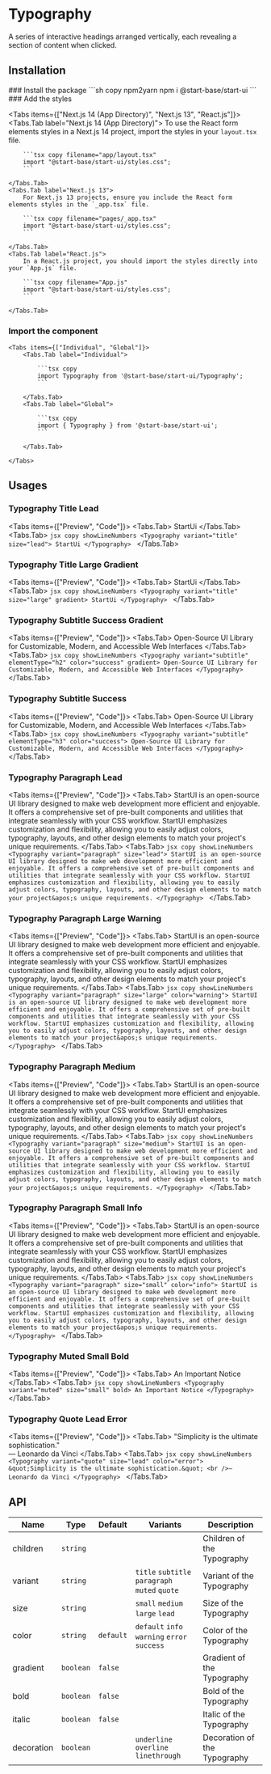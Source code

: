 
# Typography

A series of interactive headings arranged vertically, each revealing a section of content when clicked.

## Installation

<Steps>
### Install the package
```sh copy npm2yarn
npm i @start-base/start-ui
```
### Add the styles

<Tabs items={["Next.js 14 (App Directory)", "Next.js 13", "React.js"]}>
    <Tabs.Tab label="Next.js 14 (App Directory)">
        To use the React form elements styles in a Next.js 14 project, import the styles in your `layout.tsx` file.

        ```tsx copy filename="app/layout.tsx"
        import "@start-base/start-ui/styles.css";
        ```

    </Tabs.Tab>
    <Tabs.Tab label="Next.js 13">
        For Next.js 13 projects, ensure you include the React form elements styles in the `_app.tsx` file.

        ```tsx copy filename="pages/_app.tsx"
        import "@start-base/start-ui/styles.css";
        ```

    </Tabs.Tab>
    <Tabs.Tab label="React.js">
        In a React.js project, you should import the styles directly into your `App.js` file.

        ```tsx copy filename="App.js"
        import "@start-base/start-ui/styles.css";
        ```

    </Tabs.Tab>

</Tabs>

### Import the component

    <Tabs items={["Individual", "Global"]}>
        <Tabs.Tab label="Individual">

            ```tsx copy
            import Typography from '@start-base/start-ui/Typography';
            ```

        </Tabs.Tab>
        <Tabs.Tab label="Global">

            ```tsx copy
            import { Typography } from '@start-base/start-ui';
            ```

        </Tabs.Tab>

    </Tabs>

</Steps>

## Usages

### Typography Title Lead

<Tabs items={["Preview", "Code"]}>
  <Tabs.Tab>
    <Preview height={200}>
      <Typography variant="title" size="lead">
        StartUi
      </Typography>
    </Preview>
  </Tabs.Tab>
  <Tabs.Tab>
    ```jsx copy showLineNumbers
    <Typography variant="title" size="lead">
      StartUi
    </Typography>
    ```
  </Tabs.Tab>
</Tabs>

### Typography Title Large Gradient

<Tabs items={["Preview", "Code"]}>
  <Tabs.Tab>
    <Preview height={200}>
      <Typography variant="title" size="large" gradient>
        StartUi
      </Typography>
    </Preview>
  </Tabs.Tab>
  <Tabs.Tab>
    ```jsx copy showLineNumbers
    <Typography variant="title" size="large" gradient>
      StartUi
    </Typography>
    ```
  </Tabs.Tab>
</Tabs>

### Typography Subtitle Success Gradient

<Tabs items={["Preview", "Code"]}>
  <Tabs.Tab>
    <Preview height={200}>
      <Typography variant="subtitle" elementType="h2" color="success" gradient>
        Open-Source UI Library for Customizable, Modern, and Accessible Web
        Interfaces
      </Typography>
    </Preview>
  </Tabs.Tab>
  <Tabs.Tab>
    ```jsx copy showLineNumbers
    <Typography variant="subtitle" elementType="h2" color="success" gradient>
      Open-Source UI Library for Customizable, Modern, and Accessible Web
      Interfaces
    </Typography>
    ```
  </Tabs.Tab>
</Tabs>

### Typography Subtitle Success

<Tabs items={["Preview", "Code"]}>
  <Tabs.Tab>
    <Preview height={200}>
      <Typography variant="subtitle" elementType="h3" color="success">
        Open-Source UI Library for Customizable, Modern, and Accessible Web
        Interfaces
      </Typography>
    </Preview>
  </Tabs.Tab>
  <Tabs.Tab>
    ```jsx copy showLineNumbers
    <Typography variant="subtitle" elementType="h3" color="success">
      Open-Source UI Library for Customizable, Modern, and Accessible Web
      Interfaces
    </Typography>
    ```
  </Tabs.Tab>
</Tabs>

### Typography Paragraph Lead

<Tabs items={["Preview", "Code"]}>
  <Tabs.Tab>
    <Preview height={500} width={500}>
      <Typography variant="paragraph" size="lead">
        StartUI is an open-source UI library designed to make web development
        more efficient and enjoyable. It offers a comprehensive set of pre-built
        components and utilities that integrate seamlessly with your CSS
        workflow. StartUI emphasizes customization and flexibility, allowing you
        to easily adjust colors, typography, layouts, and other design elements
        to match your project&apos;s unique requirements.
      </Typography>
    </Preview>
  </Tabs.Tab>
  <Tabs.Tab>
    ```jsx copy showLineNumbers
    <Typography variant="paragraph" size="lead">
      StartUI is an open-source UI library designed to make web development more
      efficient and enjoyable. It offers a comprehensive set of pre-built
      components and utilities that integrate seamlessly with your CSS workflow.
      StartUI emphasizes customization and flexibility, allowing you to easily
      adjust colors, typography, layouts, and other design elements to match
      your project&apos;s unique requirements.
    </Typography>
    ```
  </Tabs.Tab>
</Tabs>

### Typography Paragraph Large Warning

<Tabs items={["Preview", "Code"]}>
  <Tabs.Tab>
    <Preview height={400} width={500}>
      <Typography variant="paragraph" size="large" color="warning">
        StartUI is an open-source UI library designed to make web development
        more efficient and enjoyable. It offers a comprehensive set of pre-built
        components and utilities that integrate seamlessly with your CSS
        workflow. StartUI emphasizes customization and flexibility, allowing you
        to easily adjust colors, typography, layouts, and other design elements
        to match your project&apos;s unique requirements.
      </Typography>
    </Preview>
  </Tabs.Tab>
  <Tabs.Tab>
    ```jsx copy showLineNumbers
    <Typography variant="paragraph" size="large" color="warning">
      StartUI is an open-source UI library designed to make web development more
      efficient and enjoyable. It offers a comprehensive set of pre-built
      components and utilities that integrate seamlessly with your CSS workflow.
      StartUI emphasizes customization and flexibility, allowing you to easily
      adjust colors, typography, layouts, and other design elements to match
      your project&apos;s unique requirements.
    </Typography>
    ```
  </Tabs.Tab>
</Tabs>

### Typography Paragraph Medium

<Tabs items={["Preview", "Code"]}>
  <Tabs.Tab>
    <Preview>
      <Typography variant="paragraph" size="medium">
        StartUI is an open-source UI library designed to make web development
        more efficient and enjoyable. It offers a comprehensive set of pre-built
        components and utilities that integrate seamlessly with your CSS
        workflow. StartUI emphasizes customization and flexibility, allowing you
        to easily adjust colors, typography, layouts, and other design elements
        to match your project&apos;s unique requirements.
      </Typography>
    </Preview>
  </Tabs.Tab>
  <Tabs.Tab>
    ```jsx copy showLineNumbers
    <Typography variant="paragraph" size="medium">
      StartUI is an open-source UI library designed to make web development more
      efficient and enjoyable. It offers a comprehensive set of pre-built
      components and utilities that integrate seamlessly with your CSS workflow.
      StartUI emphasizes customization and flexibility, allowing you to easily
      adjust colors, typography, layouts, and other design elements to match
      your project&apos;s unique requirements.
    </Typography>
    ```
  </Tabs.Tab>
</Tabs>

### Typography Paragraph Small Info

<Tabs items={["Preview", "Code"]}>
  <Tabs.Tab>
    <Preview>
      <Typography variant="paragraph" size="small" color="info">
        StartUI is an open-source UI library designed to make web development
        more efficient and enjoyable. It offers a comprehensive set of pre-built
        components and utilities that integrate seamlessly with your CSS
        workflow. StartUI emphasizes customization and flexibility, allowing you
        to easily adjust colors, typography, layouts, and other design elements
        to match your project&apos;s unique requirements.
      </Typography>
    </Preview>
  </Tabs.Tab>
  <Tabs.Tab>
    ```jsx copy showLineNumbers
    <Typography variant="paragraph" size="small" color="info">
      StartUI is an open-source UI library designed to make web development more
      efficient and enjoyable. It offers a comprehensive set of pre-built
      components and utilities that integrate seamlessly with your CSS workflow.
      StartUI emphasizes customization and flexibility, allowing you to easily
      adjust colors, typography, layouts, and other design elements to match
      your project&apos;s unique requirements.
    </Typography>
    ```
  </Tabs.Tab>
</Tabs>

### Typography Muted Small Bold

<Tabs items={["Preview", "Code"]}>
  <Tabs.Tab>
    <Preview height={200}>
      <Typography variant="muted" size="small" bold>
        An Important Notice
      </Typography>
    </Preview>
  </Tabs.Tab>
  <Tabs.Tab>
    ```jsx copy showLineNumbers
    <Typography variant="muted" size="small" bold>
      An Important Notice
    </Typography>
    ```
  </Tabs.Tab>
</Tabs>

### Typography Quote Lead Error

<Tabs items={["Preview", "Code"]}>
  <Tabs.Tab>
    <Preview>
      <Typography variant="quote" size="lead" color="error">
        &quot;Simplicity is the ultimate sophistication.&quot; <br />— Leonardo
        da Vinci
      </Typography>
    </Preview>
  </Tabs.Tab>
  <Tabs.Tab>
    ```jsx copy showLineNumbers
    <Typography variant="quote" size="lead" color="error">
      &quot;Simplicity is the ultimate sophistication.&quot; <br />— Leonardo da
      Vinci
    </Typography>
    ```
  </Tabs.Tab>
</Tabs>

## API

| Name       | Type      | Default   | Variants                                       | Description                  |
| ---------- | --------- | --------- | ---------------------------------------------- | ---------------------------- |
| children   | `string`  |           |                                                | Children of the Typography   |
| variant    | `string`  |           | `title` `subtitle` `paragraph` `muted` `quote` | Variant of the Typography    |
| size       | `string`  |           | `small` `medium` `large` `lead`                | Size of the Typography       |
| color      | `string`  | `default` | `default` `info` `warning` `error` `success`   | Color of the Typography      |
| gradient   | `boolean` | `false`   |                                                | Gradient of the Typography   |
| bold       | `boolean` | `false`   |                                                | Bold of the Typography       |
| italic     | `boolean` | `false`   |                                                | Italic of the Typography     |
| decoration | `boolean` |           | `underline` `overline` `linethrough`           | Decoration of the Typography |
